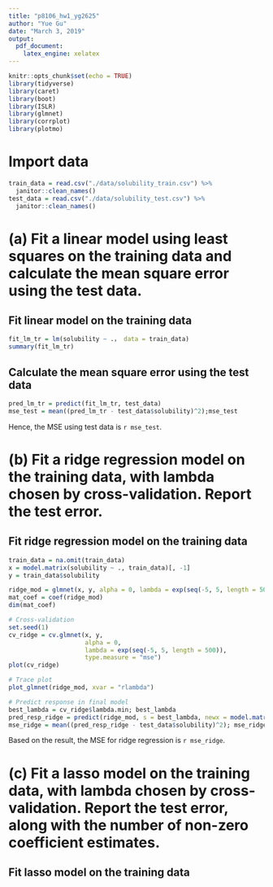 ```yaml
---
title: "p8106_hw1_yg2625"
author: "Yue Gu"
date: "March 3, 2019"
output: 
  pdf_document:
    latex_engine: xelatex
---
```


```r
knitr::opts_chunk$set(echo = TRUE)
library(tidyverse)
library(caret)
library(boot)
library(ISLR)
library(glmnet)
library(corrplot)
library(plotmo)
```

# Import data
```r
train_data = read.csv("./data/solubility_train.csv") %>% 
  janitor::clean_names()
test_data = read.csv("./data/solubility_test.csv") %>% 
  janitor::clean_names()
```

# (a) Fit a linear model using least squares on the training data and calculate the mean square error using the test data.
## Fit linear model on the training data
```r
fit_lm_tr = lm(solubility ~ .， data = train_data)
summary(fit_lm_tr)
```

## Calculate the mean square error using the test data
```r
pred_lm_tr = predict(fit_lm_tr, test_data)
mse_test = mean((pred_lm_tr - test_data$solubility)^2);mse_test
```
Hence, the MSE using test data is `r mse_test`.

# (b) Fit a ridge regression model on the training data, with lambda chosen by cross-validation. Report the test error.

## Fit ridge regression model on the training data
```r
train_data = na.omit(train_data)
x = model.matrix(solubility ~ ., train_data)[, -1]
y = train_data$solubility

ridge_mod = glmnet(x, y, alpha = 0, lambda = exp(seq(-5, 5, length = 500)))
mat_coef = coef(ridge_mod)
dim(mat_coef)

# Cross-validation
set.seed(1)
cv_ridge = cv.glmnet(x, y,
                     alpha = 0,
                     lambda = exp(seq(-5, 5, length = 500)),
                     type.measure = "mse")
plot(cv_ridge)

# Trace plot
plot_glmnet(ridge_mod, xvar = "rlambda")

# Predict response in final model
best_lambda = cv_ridge$lambda.min; best_lambda
pred_resp_ridge = predict(ridge_mod, s = best_lambda, newx = model.matrix(solubility ~ ., test_data)[, -1], type = "response")
mse_ridge = mean((pred_resp_ridge - test_data$solubility)^2); mse_ridge
```

Based on the result, the MSE for ridge regression is `r mse_ridge`.

# (c) Fit a lasso model on the training data, with lambda chosen by cross-validation. Report the test error, along with the number of non-zero coefficient estimates.

## Fit lasso model on the training data

